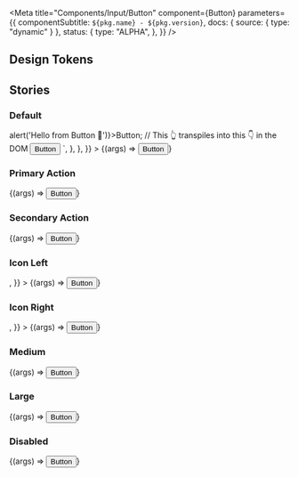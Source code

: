 

<Meta
  title="Components/Input/Button"
  component={Button}
  parameters={{
    componentSubtitle: `${pkg.name} - ${pkg.version}`,
    docs: { source: { type: "dynamic" } },
    status: {
      type: "ALPHA",
    },
  }}
/>

<Description markdown={readme} />

## Design Tokens

<DesignTokenDocBlock categoryName="Button" viewType="table" />

## Stories

### Default

<Canvas>
  <Story
    name="Default"
    args={{}}
    parameters={{
      docs: {
        source: {
          code: `
const ReactButton = <Button onclick={() => alert('Hello from Button 👋')}>Button</Button>;
// This 👆 transpiles into this 👇 in the DOM
<button class="denhaag-button denhaag-button--primary-action denhaag-button--medium">
  <span class="denhaag-button__label">Button</span>
</button>
    `,
        },
      },
    }}
  >
    {(args) => <Button {...args}>Button</Button>}
  </Story>
</Canvas>

<ArgsTable of={Button} />

### Primary Action

<Canvas>
  <Story
    name="Primary Action"
    args={{
      variant: "primary-action",
    }}
  >
    {(args) => <Button {...args}>Button</Button>}
  </Story>
</Canvas>

### Secondary Action

<Canvas>
  <Story
    name="Secondary Action"
    args={{
      variant: "secondary-action",
    }}
  >
    {(args) => <Button {...args}>Button</Button>}
  </Story>
</Canvas>

### Icon Left

<Canvas>
  <Story
    name="Icon Left"
    args={{
      startIcon: <ArrowLeftIcon />,
    }}
  >
    {(args) => <Button {...args}>Button</Button>}
  </Story>
</Canvas>

### Icon Right

<Canvas>
  <Story
    name="Icon Right"
    args={{
      variant: "secondary-action",
      endIcon: <ArrowRightIcon />,
    }}
  >
    {(args) => <Button {...args}>Button</Button>}
  </Story>
</Canvas>

### Medium

<Canvas>
  <Story
    name="Medium"
    args={{
      size: "medium",
    }}
  >
    {(args) => <Button {...args}>Button</Button>}
  </Story>
</Canvas>

### Large

<Canvas>
  <Story
    name="Large"
    args={{
      size: "large",
    }}
  >
    {(args) => <Button {...args}>Button</Button>}
  </Story>
</Canvas>

### Disabled

<Canvas>
  <Story
    name="Disabled"
    args={{
      disabled: true,
    }}
  >
    {(args) => <Button {...args}>Button</Button>}
  </Story>
</Canvas>
